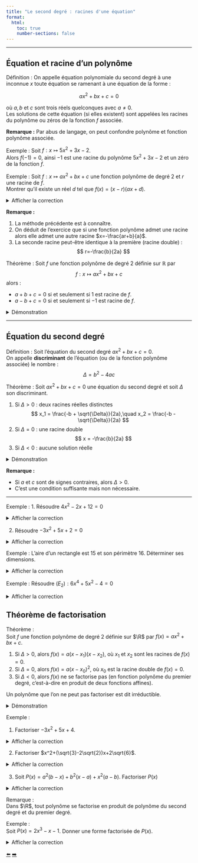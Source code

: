 ```yaml
---
title: "Le second degré : racines d'une équation"
format:
  html:
    toc: true
    number-sections: false
---
```


---

## Équation et racine d'un polynôme

::: {.bloc .def}
<span class="bloc-titre">Définition :</span>
On appelle équation polynomiale du second degré à une inconnue $x$ toute équation se ramenant à une équation de la forme :

$$
ax^2 + bx + c = 0
$$

où $a,b$ et $c$ sont trois réels quelconques avec $a \neq 0$.  
Les solutions de cette équation (si elles existent) sont appelées les racines du polynôme ou zéros de la fonction $f$ associée.
:::

**Remarque :**
Par abus de langage, on peut confondre polynôme et fonction polynôme associée.

::: {.bloc .ex}
<span class="bloc-titre">Exemple :</span>
Soit $f:x \longmapsto 5x^2+3x-2$.  
Alors $f(-1)=0$, ainsi $-1$ est une racine du polynôme $5x^2+3x-2$ et un zéro de la fonction $f$.
:::

::: {.bloc .ex}
<span class="bloc-titre">Exemple :</span>
Soit $f:x \longmapsto ax^2+bx+c$ une fonction polynôme de degré $2$ et $r$ une racine de $f$.  
Montrer qu'il existe un réel $d$ tel que $f(x)=(x-r)(ax+d)$.

<details class="bloc cor">
<summary>Afficher la correction</summary>

On considère $r$ un zéro de $f$, donc $f(r)=0$.  
Ainsi, pour tout réel $x$,
$$
\begin{aligned}
f(x) &= f(x)-f(r) = ax^2+bx+c - ar^2 - br - c \\
     &= a(x^2 - r^2) + b(x-r) = a(x-r)(x+r) + b(x-r) \\
     &= (x-r)(ax+ar+b)
\end{aligned}
$$
On obtient le résultat voulu, en posant $d=ar+b$.
</details>
:::

**Remarque :**

1. La méthode précédente est à connaître.
2. On déduit de l'exercice que si une fonction polynôme admet une racine alors elle admet une autre racine $x=-\frac{ar+b}{a}$.
3. La seconde racine peut-être identique à la première (racine double) :
$$
r=-\frac{b}{2a}
$$

::: {.bloc .thm}
<span class="bloc-titre">Théorème :</span>
Soit $f$ une fonction polynôme de degré $2$ définie sur $\mathbb{R}$ par  
$$
f:x \longmapsto ax^2+bx+c
$$
alors :

- $a+b+c=0$ si et seulement si $1$ est racine de $f$.
- $a-b+c=0$ si et seulement si $-1$ est racine de $f$.
:::

<details class="bloc demo">
<summary>Démonstration</summary>
Soit $f:x \longmapsto ax^2+bx+c$,

- $a+b+c= 0 \Longleftrightarrow a \times 1^2 +b \times 1 +c = 0 \Longleftrightarrow f(1)= 0$
- $a-b+c= 0 \Longleftrightarrow a \times (-1)^2 +b \times (-1) +c = 0 \Longleftrightarrow f(-1)= 0$
</details>

---

## Équation du second degré

::: {.bloc .def}
<span class="bloc-titre">Définition :</span>
Soit l'équation du second degré $ax^2+bx+c=0$.  
On appelle **discriminant** de l'équation (ou de la fonction polynôme associée) le nombre :
$$
\Delta = b^2 - 4ac
$$
:::

::: {.bloc .thm}
<span class="bloc-titre">Théorème :</span>
Soit $ax^2 + bx + c =0$ une équation du second degré et soit $\Delta$ son discriminant. 

1. Si $\Delta > 0$ : deux racines réelles distinctes  
   $$
   x_1 = \frac{-b + \sqrt{\Delta}}{2a},\quad x_2 = \frac{-b - \sqrt{\Delta}}{2a}
   $$
2. Si $\Delta = 0$ : une racine double  
   $$
   x = -\frac{b}{2a}
   $$
3. Si $\Delta < 0$ : aucune solution réelle
:::


<details class="bloc demo">
<summary>Démonstration</summary>

On traite le cas $a>0$. L'autre cas se traite de la même façon.  

$$
ax^2+bx+c= 0 \Longleftrightarrow a\left(x + \frac{b}{2a}\right)^2 - \frac{\Delta}{4a^2} = 0
\Longleftrightarrow \left(x + \frac{b}{2a}\right)^2 = \frac{\Delta}{4a^2}
$$

- Si $\Delta >0$, alors $\frac{\Delta}{4a^2}  >0$.
$$\left(x + \frac{b}{2a}\right)^2 = \frac{\Delta}{4a^2}  \Longleftrightarrow \left\{\begin{array}{l}
\frac{\sqrt{\Delta}}{2a}= x + \frac{b}{2a}\\
\text{ou}\\
\frac{\sqrt{\Delta}}{2a}= -\left( x + \frac{b}{2a} \right)
\end{array} \right.
\Longleftrightarrow \left\{\begin{array}{l}
x =- \frac{b}{2a} + \frac{\sqrt{\Delta}}{2a}\\
\text{ou}\\
x =  - \frac{b}{2a} - \frac{\sqrt{\Delta}}{2a}
\end{array} \right.$$
Donc il y a deux solutions  : $x_1 = \frac{-b + \sqrt{\Delta}}{2a}~~~~\text{et}~~~~x_2 = \frac{-b - \sqrt{\Delta}}{2a}$
- Si $\Delta =0$, alors $\frac{\Delta}{4a^2}  =0$.\\
%
$\left(x + \frac{b}{2a}\right)^2 = 0 \Longleftrightarrow x + \frac{b}{2a} = 0 \Longleftrightarrow x  = - \frac{b}{2a}$.<br> Donc il y a une solution : $x_0 = -\frac{b}{2a}$

- Si $\Delta <0$, alors $\left(x + \frac{b}{2a}\right)^2 = \frac{\Delta}{4a^2}$ n'admet aucun solution.<br>
Le membre de gauche est positif et le membre de droite strictement négatif.<br>
L'équation n'admet donc aucune solution.
</details>


**Remarque :**

- Si $a$ et $c$ sont de signes contraires, alors $\Delta > 0$.
- C'est une condition suffisante mais non nécessaire.

---

::: {.bloc .ex}
<span class="bloc-titre">Exemple :</span>
1. Résoudre $4x^2 - 2x + 12 = 0$

<details class="bloc cor">
<summary>Afficher la correction</summary>
Son discriminant $\Delta = (-2)^2 - 4 \times 4 \times 14 = 4 - 384 < 0$

Son discriminant étant négatif,   alors l'équation n'admet aucune solution réelle.
</details>

2. Résoudre $-3x^2 + 5x + 2 = 0$

<details class="bloc cor">
<summary>Afficher la correction</summary>
Son discriminant $\Delta = 5^2 - 4 \times (-3) \times 2 = 25 + 24 = 49$.

Son discriminant étant strictement positif, alors l'équation admet deux solutions réelles distinctes.
$$x_1 = \frac{-5 + \sqrt{49}}{2\times (-3)} = \frac{-5 + 7}{-6}=-\frac{1}{3} \et ~ x_2 = \frac{-5 - \sqrt{49}}{2\times (-3)} = 2$$
</details>
:::

::: {.bloc .ex}
<span class="bloc-titre">Exemple :</span>
L'aire d'un rectangle est 15 et son périmètre 16. Déterminer ses dimensions.

<details class="bloc cor">
<summary>Afficher la correction</summary>

D'après l'énoncé on notant $x$ et $y$ la mesure des côtés de ce rectangle, avec $x\leqslant y$ , on a le système $\left\{\begin{array}{l}
xy = 15\\
x + y = 8 \end{array}\right.$

Or pour tout $x, y \in \R$, 
$$
\left\{\begin{array}{l}
xy = 15\\
x + y = 8 \end{array}\right. \Longleftrightarrow \left\{\begin{array}{l}
x(8-x) = 15\\
y = 8-x \end{array}\right. \Longleftrightarrow \left\{\begin{array}{l}
y = 8-x\\
x^2-8x+15=0 \end{array}\right.$$

Soit :  $x^2 - 8x + 15 = 0$

$\Delta = (-8)^2 - 4 \times 1 \times (15) = 64 - 60 = 4$

$\Delta >0$, ce polynôme  admet deux racines réelles distinctes.
$$x_1 = \frac{8 + \sqrt{4}}{2} = 5~~~~\text{et}~~~~x_2 = \frac{8 - \sqrt{4}}{2} = 3$$
Ainsi, on a respectivement $y_1=5$ et $y_2=5$, donc les dimensions du rectangles sont $3$ et $5$.
</details>
:::

::: {.bloc .ex}
<span class="bloc-titre">Exemple :</span>
Résoudre $(E_2) : 6x^4 + 5x^2 - 4 = 0$

<details class="bloc cor">
<summary>Afficher la correction</summary>
Pour tout réel $x$, on a 

$$6x^4+5x^2-4 = 0 \Longleftrightarrow \left\{
\begin{array}{l}X=x^2\\
6X^2+5X^2-4=0 
\end{array}\right.$$

Soit alors $(E_2') : 6X^2 + 5X - 4 = 0$.

Son discriminant est $\Delta = 5^2 - 4 \times 6 \times (-4) = 25 + 96 = 121$

Le discriminant est strictement positif, alors l'équation $(E_2')$ admet deux solutions réelles distinctes.
$$X_1 = \frac{-5 + 11}{12} = \frac{1}{2}~~~~\text{et}~~~~X_2 = \frac{-5 - 11}{12} = -\frac{4}{3}$$
Ainsi 
$$5x^4+5x^2-4 = 0 \Longleftrightarrow \left\{\begin{array}{l}
X=x^2\\
6X^2+5X^2-4=0 
\end{array}\right. 
\Longleftrightarrow  
\left\{\begin{array}{l}
X=x^2\\
X=\frac{1}{2} \text{ ou } X= -\frac{4}{3}\end{array}
\right.$$

Le carré d'un nombre étant positif, la deuxième équation n'admettant aucune solution.\\
Les solutions de $(E_2)$ sont donc
$\left\{\frac{\sqrt{2}}{2}\, ; \,-\frac{\sqrt{2}}{2} \right\}$ 
</details>
:::




## Théorème de factorisation
::: {.bloc .thm}
<span class="bloc-titre">Théorème :</span>  
Soit $f$ une fonction polynôme de degré 2 définie sur $\R$ par $f(x) = ax^2 + bx + c$.

1. Si $\Delta > 0$, alors $f(x) = a(x - x_1)(x - x_2)$, où $x_1$ et $x_2$ sont les racines de $f(x)=0$.
2. Si $\Delta = 0$, alors $f(x)= a (x - x_0)^2$, où $x_0$ est la racine double de $f(x)=0$.
3. Si $\Delta < 0$, alors $f(x)$ ne se factorise pas (en fonction polynôme du premier degré, c’est-à-dire en produit de deux fonctions affines).

Un polynôme que l’on ne peut pas factoriser est dit irréductible.
:::

<details class="bloc demo">
<summary>Démonstration</summary>
On considère la forme canonique $f(x)=a\left(x- \frac{-b}{2a}\right)^2 - \frac{\Delta}{4a}$.\\

1. Si $\Delta >0$,  
$$f(x)= a\left(x- \frac{-b}{2a}\right)^2 - \frac{\Delta}{4a} = a\left(\left((x- \frac{-b}{2a}\right)^2 - \frac{\Delta}{4a^2}\right) = a(x-x_1)(x-x_2)$$  
Donc $$f(x)=a(x-x_1)(x-x_2)$$

2. Pour $\Delta=0$, $\beta=0$ donc pour tout réel $x$,  
$f(x)=a\left(x- \frac{-b}{2a}\right)^2$

3.  Si $\Delta <0$ alors $\frac{\Delta}{4a^2}<0$.\\  
Ainsi $f(x)$ étant somme de deux quantités positives, elle n’est pas factorisable.\\  
Donc $f(x)$ n’admet pas de forme factorisée.
</details>


::: {.bloc .ex}
<span class="bloc-titre">Exemple :</span>  

1. Factoriser $-3x^2+5x+4$.
   
<details class="bloc cor">
<summary>Afficher la correction</summary>

$\Delta=5^2-4 \times (-3) \times 4 = 73 >0$.

Ainsi le polynôme admet deux racines réelles distinctes $x_1=\frac{-5-\sqrt{73}}{-6}$ et $x_2=\frac{-5+\sqrt{73}}{-6}$.

On déduit que pour tout réel $x$, $-3x^2+5x+4=-3(x-x_1)(x-x_2)$

</details>

2. Factoriser $x^2+(\sqrt{3}-2\sqrt{2})x+2\sqrt{6}$.
   
<details class="bloc cor">
<summary>Afficher la correction</summary>
$\Delta=(\sqrt{3}-2\sqrt{2})^2-4 \times 1 \times 2\sqrt{6} = 3 -4\sqrt{6}+8 -8\sqrt{6} =-12\sqrt{6}+11 <0$.

Le discriminant étant négatif, le polynôme n’est pas factorisable.
</details>

3. Soit $P(x) = a^2(b-x) + b^2(x-a)+x^2(a-b)$. Factoriser $P(x)$

<details class="bloc cor">
<summary>Afficher la correction</summary>

On remarque que $$P(a)=a^2(b-a)+b^2(a-a)+a^2(a-b)=0$$ de même $P(b)=0$.

On a trouvé deux racines de $P$ distinctes, ce sont donc les deux racines de $P$.

En développant et réorganisant l’expression de $P$, on obtient  
$$P(x) = (a-b)x^2 + (b^2-a^2)x + ab(a-b)$$  
Ainsi, le coefficient dominant étant $a-b$, on peut factoriser et pour tout réel $x$,  
$$P(x)=(a-b)(x-a)(x-b)$$
</details>
:::

\vspace{.45cm}

::: {.bloc .rem}
<span class="bloc-titre">Remarque :</span>  
Dans $\R$, tout polynôme se factorise en produit de polynôme du second degré et du premier degré.
:::

::: {.bloc .ex}
<span class="bloc-titre">Exemple :</span>  
Soit $P(x)=2x^3-x-1$. Donner une forme factorisée de $P(x)$.

<details class="bloc cor">
<summary>Afficher la correction</summary>

$1$ est une racine évidente de $P$. En effet $P(1) = 2-1-1=0$.

Donc pour tout réel $x$, 
$$P(x)=(x-1)(ax^2+bx+c)$$

Or pour tout réel $x$,  
$$(x-1)(ax^2+bx+c) = ax^3+(b-a)x^2 + (c-b)x - c$$  
Donc  
$$2x^3-x-1= ax^3 + (b-a)x^2 + (c-b)x - c$$  
Ces polynômes étant égaux, alors les coefficients des mêmes monômes sont deux à deux égaux.\\

On déduit alors que  
$$\left\{
\begin{array}{l} 
a=2\\
b-a=0\\
c-b = -1\\
-c=-1 
\end{array} 
\right.$$  
Ainsi $a=2, b=2$ et $c=-1$.

Donc  
$$P(x)=(x-1)(2x^2+2x+1)$$  
Or $2x^2+2x-1$ admet comme discriminant $\Delta = 2^2-4 \times 2 \times 1 = -6 <0$.

Donc ce trinôme du second degré n’est pas factorisable.

On déduit qu’une forme factorisée de $P$ est  
$$P(x)=(x-1)(2x^2+2x+1)$$
</details>
:::

<div class="nav-pages">
  <a class="prev" href="definition.html">⬅️</a>
  <a class="next" href="signe.html">➡️</a>
</div>